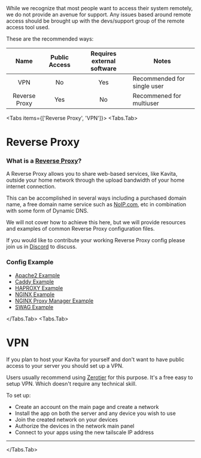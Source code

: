 
<Callout type="info">
While we recognize that most people want to access their system remotely, we do not provide an avenue for support. Any issues based around remote access should be brought up with the devs/support group of the remote access tool used. 
</Callout>

These are the recommended ways:

|     Name      | Public Access | Requires external software | Notes                       |
|:-------------:|:-------------:|:--------------------------:|-----------------------------|
|      VPN      |      No       |            Yes             | Recommended for single user |
| Reverse Proxy |      Yes      |             No             | Recommened for multiuser    |

<Tabs items={['Reverse Proxy', 'VPN']}>
  <Tabs.Tab>
# Reverse Proxy
### What is a [Reverse Proxy](https://en.wikipedia.org/wiki/Reverse_proxy)?

A Reverse Proxy allows you to share web-based services, like Kavita, outside your home network through the upload bandwidth of your home internet connection.

This can be accomplished in several ways including a purchased domain name, a free domain name service such as [NoIP.com](https://www.noip.com/), etc in combination with some form of Dynamic DNS.

We will not cover how to achieve this here, but we will provide resources and examples of common Reverse Proxy configuration files.

If you would like to contribute your working Reverse Proxy config please join us in [Discord](https://discord.gg/b52wT37kt7) to discuss. 

### Config Example

* [Apache2 Example](remote-access/apache2-example)
* [Caddy Example](remote-access/caddy-example)
* [HAPROXY Example](remote-access/haproxy-example)
* [NGINX Example](remote-access/nginx-example)
* [NGINX Proxy Manager Example](remote-access/npm-example)
* [SWAG Example](remote-access/swag-example)

</Tabs.Tab>
<Tabs.Tab>
# VPN
If you plan to host your Kavita for yourself and don't want to have public access to your server you should set up a VPN. 

Users usually recommend using [Zerotier](https://www.zerotier.com/) for this purpose. It's a free easy to setup VPN. Which doesn't require any technical skill.

To set up:
- Create an account on the main page and create a network
- Install the app on both the server and any device you wish to use
- Join the created network on your devices
- Authorize the devices in the network main panel
- Connect to your apps using the new tailscale IP address
----
  </Tabs.Tab>
</Tabs>
